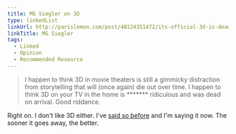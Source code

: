 ```yaml
---
title: MG Siegler on 3D
type: linkedList
linkUrl: http://parislemon.com/post/40124351472/its-official-3d-is-dead
linkTitle: MG Siegler
tags:
  - Linked
  - Opinion
  - Recommended Resource
---
```


> I happen to think 3D in movie theaters is still a gimmicky distraction from storytelling that will (once again) die out over time. I happen to think 3D on your TV in the home is \*\*\*\*\*\*\* ridiculous and was dead on arrival. Good riddance.

Right on. I don't like 3D either. I've [said so before](http://www.moviebyte.com/entry/2012/11/dimensions) and I'm saying it now. The sooner it goes away, the better.
